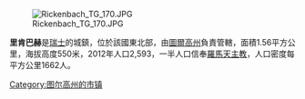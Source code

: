 [[Image:Rickenbach_TG_170.JPG|right]]

'''里肯巴赫'''是[[瑞士|瑞士]]的城鎮，位於該國東北部，由[[圖爾高州|圖爾高州]]負責管轄，面積1.56平方公里，海拔高度550米，2012年人口2,593，一半人口信奉[[羅馬天主教|羅馬天主教]]，人口密度每平方公里1662人。

{{Switzerland-geo-stub}}
[[Category:图尔高州的市镇|Category:图尔高州的市镇]]